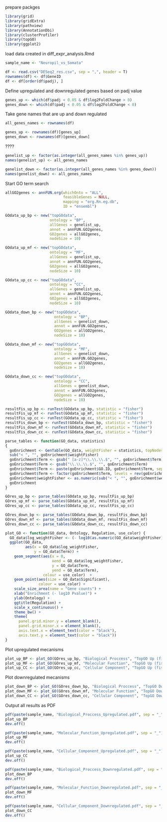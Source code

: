 
prepare packges 
```r
library(grid)
library(gridExtra)
library(pathview)
library(AnnotationDbi)
library(clusterProfiler)
library(topGO)
library(ggplot2)
```

load data created in diff_expr_analysis.Rmd
```r
sample_name <- "Neuropil_vs_Somata"

df <- read.csv("DESeq2_res.csv", sep = ",", header = T)
rownames(df) <- df$GeneID
df <- df[order(df$padj), ]

```

Define upregulated and downregulated genes based on padj value
```r
genes_up <- which(df$padj < 0.05 & df$log2FoldChange > 0)
genes_down <- which(df$padj < 0.05 & df$log2FoldChange < 0)
```

Take gene names that are up and down regulated
```r
all_genes_names <- rownames(df)

genes_up <- rownames(df)[genes_up]
genes_down <- rownames(df)[genes_down]
```

????
```r
genelist_up <- factor(as.integer(all_genes_names %in% genes_up))
names(genelist_up) <- all_genes_names

genelist_down <- factor(as.integer(all_genes_names %in% genes_down))
names(genelist_down) <- all_genes_names
```


Start GO term search 
```r
allGO2genes <- annFUN.org(whichOnto = "ALL",
                          feasibleGenes = NULL,
                          mapping = "org.Rn.eg.db",
                          ID = "ensembl")

GOdata_up_bp <- new("topGOdata",
                    ontology = "BP",
                    allGenes = genelist_up,
                    annot = annFUN.GO2genes,
                    GO2genes = allGO2genes,
                    nodeSize = 10)

GOdata_up_mf <- new("topGOdata",
                    ontology = "MF",
                    allGenes = genelist_up,
                    annot = annFUN.GO2genes,
                    GO2genes = allGO2genes,
                    nodeSize = 10)

GOdata_up_cc <- new("topGOdata",
                    ontology = "CC",
                    allGenes = genelist_up,
                    annot = annFUN.GO2genes, 
                    GO2genes = allGO2genes,
                    nodeSize = 10)

GOdata_down_bp <- new("topGOdata",
                      ontology = "BP",
                      allGenes = genelist_down,
                      annot = annFUN.GO2genes,
                      GO2genes = allGO2genes,
                      nodeSize = 10)

GOdata_down_mf <- new("topGOdata",
                      ontology = "MF",
                      allGenes = genelist_down,
                      annot = annFUN.GO2genes,
                      GO2genes = allGO2genes,
                      nodeSize = 10)

GOdata_down_cc <- new("topGOdata",
                      ontology = "CC",
                      allGenes = genelist_down,
                      annot = annFUN.GO2genes,
                      GO2genes = allGO2genes,
                      nodeSize = 10)
```


```r
resultFis_up_bp <- runTest(GOdata_up_bp, statistic = "fisher")
resultFis_up_mf <- runTest(GOdata_up_mf, statistic = "fisher")
resultFis_up_cc <- runTest(GOdata_up_cc, statistic = "fisher")
resultFis_down_bp <- runTest(GOdata_down_bp, statistic = "fisher")
resultFis_down_mf <- runTest(GOdata_down_mf, statistic = "fisher")
resultFis_down_cc <- runTest(GOdata_down_cc, statistic = "fisher")
```


```r
parse_tables <- function(GO_data, statistics)
{
  goEnrichment <- GenTable(GO_data, weightFisher = statistics, topNodes = 20)
  sub("< ", "", goEnrichment$weightFisher)
  goEnrichment$Term <- gsub(" [a-z]*\\.\\.\\.$", "", goEnrichment$Term)
  goEnrichment$Term <- gsub("\\.\\.\\.$", "", goEnrichment$Term)
  goEnrichment$Term <- paste(goEnrichment$GO.ID, goEnrichment$Term, sep = ", ")
  goEnrichment$Term <- factor(goEnrichment$Term, levels = rev(goEnrichment$Term))
  goEnrichment$weightFisher <- as.numeric(sub("< ", "", goEnrichment$weightFisher))  
  goEnrichment
}
```


```r
GOres_up_bp <- parse_tables(GOdata_up_bp, resultFis_up_bp)
GOres_up_mf <- parse_tables(GOdata_up_mf, resultFis_up_mf)
GOres_up_cc <- parse_tables(GOdata_up_cc, resultFis_up_cc)

GOres_down_bp <- parse_tables(GOdata_down_bp, resultFis_down_bp)
GOres_down_mf <- parse_tables(GOdata_down_mf, resultFis_down_mf)
GOres_down_cc <- parse_tables(GOdata_down_cc, resultFis_down_cc)

```


```r
plot_GO <- function(GO_data, Ontology, Regulation, use_color) {
  GO_data$log_weightFisher <- (- log10(as.numeric(GO_data$weightFisher)))
  ggplot(GO_data, 
         aes(x = GO_data$log_weightFisher,
             y = GO_data$Term)) +
    geom_segment(aes(x = 0,
                     xend = GO_data$log_weightFisher,
                     y = GO_data$Term,
                     yend = GO_data$Term),
                 colour = use_color)  +
    geom_point(aes(size = GO_data$Significant),
               colour = use_color) +
    scale_size_area(name = "Gene counts") +
    xlab("Enrichment (- log10 Pvalue)") +
    ylab(Ontology) +
    ggtitle(Regulation) +
    scale_x_continuous() +
    theme_bw() +
    theme(
      panel.grid.minor.y = element_blank(),
      panel.grid.minor.x = element_blank(),
      axis.text.x = element_text(color = "black"),
      axis.text.y = element_text(color = "black"))
}
```

Plot upregulated mecanisms
```r
plot_up_BP <- plot_GO(GOres_up_bp, "Biological Proccess", "TopGO Up (fisher's exact test)", "#404788FF")
plot_up_MF <- plot_GO(GOres_up_mf, "Molecular Function", "TopGO Up (fisher's exact test)", "#404788FF")
plot_up_CC <- plot_GO(GOres_up_cc, "Cellular Component", "TopGO Up (fisher's exact test)", "#404788FF")
```

Plot downregulated mecanisms
```r
plot_down_BP <- plot_GO(GOres_down_bp, "Biological Proccess", "TopGO Down (fisher's exact test)", "#73D055FF")
plot_down_MF <- plot_GO(GOres_down_mf, "Molecular Function", "TopGO Down (fisher's exact test)", "#73D055FF")
plot_down_CC <- plot_GO(GOres_down_cc, "Cellular Component", "TopGO Down (fisher's exact test)", "#73D055FF")

```


Output all results as PDF
```r
pdf(paste(sample_name, "Biological_Proccess_Upregulated.pdf", sep = "_"))
plot_up_BP
dev.off()

pdf(paste(sample_name, "Molecular_Function_Upregulated.pdf", sep = "_"))
plot_up_MF
dev.off()

pdf(paste(sample_name, "Cellular_Component_Upregulated.pdf", sep = "_"))
plot_up_CC
dev.off()

pdf(paste(sample_name, "Biological_Proccess_Downregulated.pdf", sep = "_"))
plot_down_BP
dev.off()

pdf(paste(sample_name, "Molecular_Function_Downregulated.pdf", sep = "_"))
plot_down_MF
dev.off()

pdf(paste(sample_name, "Cellular_Component_Downregulated.pdf", sep = "_"))
plot_down_CC
dev.off()
```

